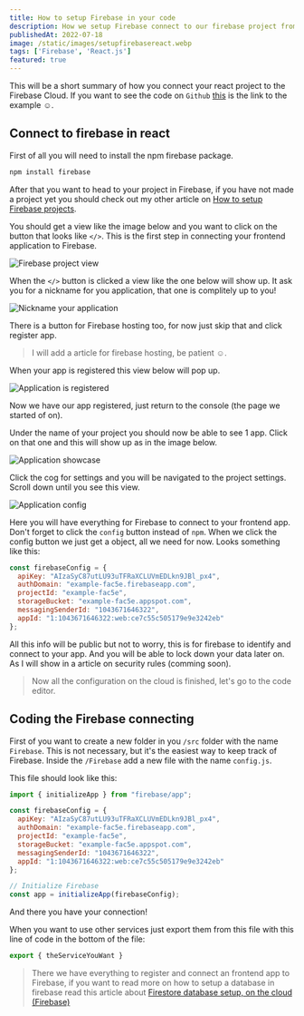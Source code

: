 ```yaml
---
title: How to setup Firebase in your code
description: How we setup Firebase connect to our firebase project from our code.
publishedAt: 2022-07-18
image: /static/images/setupfirebasereact.webp
tags: ['Firebase', 'React.js']
featured: true
---
```


This will be a short summary of how you connect your react project to the Firebase Cloud. If you want to see the code on `Github` [this](https://github.com/call-n/example-firebase) is the link to the example ☺️.

## Connect to firebase in react

First of all you will need to install the npm firebase package.
```bash
npm install firebase
```

After that you want to head to your project in Firebase, if you have not made a project yet you should check out my other article on [How to setup Firebase projects](https://calo.dev/blog/firebase-setup). 

You should get a view like the image below and you want to click on the button that looks like `</>`. This is the first step in connecting your frontend application to Firebase.

![Firebase project view](/static/images/registerwebapp.webp)

When the `</>` button is clicked a view like the one below will show up. It ask you for a nickname for you application, that one is complitely up to you!

![Nickname your application](/static/images/nicknameapp.webp)

There is a button for Firebase hosting too, for now just skip that and click register app.

> I will add a article for firebase hosting, be patient ☺️.

When your app is registered this view below will pop up.

![Application is registered](/static/images/appregistered.webp)

Now we have our app registered, just return to the console (the page we started of on).

Under the name of your project you should now be able to see 1 app. Click on that one and this will show up as in the image below.

![Application showcase](/static/images/appshow.webp)

Click the cog for settings and you will be navigated to the project settings. Scroll down until you see this view.

![Application config](/static/images/appconfig.webp)

Here you will have everything for Firebase to connect to your frontend app. Don't forget to click the `config` button instead of `npm`. When we click the config button we just get a object, all we need for now. Looks something like this:

```js
const firebaseConfig = {
  apiKey: "AIzaSyC87utLU93uTFRaXCLUVmEDLkn9JBl_px4",
  authDomain: "example-fac5e.firebaseapp.com",
  projectId: "example-fac5e",
  storageBucket: "example-fac5e.appspot.com",
  messagingSenderId: "1043671646322",
  appId: "1:1043671646322:web:ce7c55c505179e9e3242eb"
};
```

All this info will be public but not to worry, this is for firebase to identify and connect to your app. And you will be able to lock down your data later on. As I will show in a article on security rules (comming soon).

> Now all the configuration on the cloud is finished, let's go to the code editor.

## Coding the Firebase connecting

First of you want to create a new folder in you `/src` folder with the name `Firebase`. This is not necessary, but it's the easiest way to keep track of Firebase. Inside the `/Firebase` add a new file with the name `config.js`.

This file should look like this:

```js:/src/Firebase/config.js
import { initializeApp } from "firebase/app";

const firebaseConfig = {
  apiKey: "AIzaSyC87utLU93uTFRaXCLUVmEDLkn9JBl_px4",
  authDomain: "example-fac5e.firebaseapp.com",
  projectId: "example-fac5e",
  storageBucket: "example-fac5e.appspot.com",
  messagingSenderId: "1043671646322",
  appId: "1:1043671646322:web:ce7c55c505179e9e3242eb"
};

// Initialize Firebase
const app = initializeApp(firebaseConfig);
```

And there you have your connection! 

When you want to use other services just export them from this file with this line of code in the bottom of the file:

```js
export { theServiceYouWant }
```

> There we have everything to register and connect an frontend app to Firebase, if you want to read more on how to setup a database in firebase read this article about [Firestore database setup, on the cloud (Firebase)](https://calo.dev/blog/firestore-database-setup)
